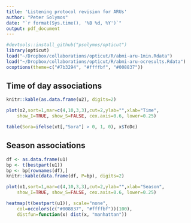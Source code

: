```yaml
---
title: 'Listening protocol revision for ARUs'
author: "Peter Solymos"
date: "`r format(Sys.time(), '%B %d, %Y')`"
output: pdf_document
---
```


```r
#devtools::install_github("psolymos/opticut")
library(opticut)
load("~/Dropbox/collaborations/opticut/R/abmi-aru-1min.Rdata")
load("~/Dropbox/collaborations/opticut/R/abmi-aru-ocresults.Rdata")
ocoptions(theme=c("#7b3294", "#ffffbf", "#008837"))
```

## Time of day associations

```r
knitr::kable(as.data.frame(u2), digits=2)
```


```r
plot(o2,sort=1,mar=c(4,10,3,3),cut=2,ylab="",xlab="Time",
    show_I=TRUE, show_S=FALSE, cex.axis=0.6, lower=0.25)
```

```r
table(Sora=ifelse(xt[,"Sora"] > 0, 1, 0), x$ToDc)
```

## Season associations


```r
df <- as.data.frame(u1)
bp <- t(bestpart(u1))
bp <- bp[rownames(df),]
knitr::kable(data.frame(df, P=bp), digits=2)
```


```r
plot(o1,sort=1,mar=c(4,10,3,3),cut=2,ylab="",xlab="Season",
    show_I=TRUE, show_S=FALSE, cex.axis=0.6, lower=0.25)
```


```r
heatmap(t(bestpart(u1)), scale="none", 
    col=occolors(c("#008837", "#ffffbf"))(100),
    distfun=function(x) dist(x, "manhattan"))
```

